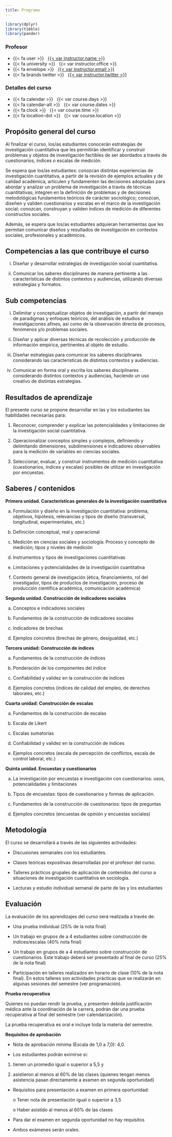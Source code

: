 ```yaml
---
title: Programa
---
```


```r
library(dplyr)
library(tibble)
library(pander)
```

::: {.grid .course-details .course-details-smaller}

::: {.g-col-6}
### Profesor

- {{< fa user >}} &nbsp; [{{< var instructor.name >}}]({{< var instructor.url >}})
- {{< fa university >}} &nbsp; {{< var instructor.office >}}
- {{< fa envelope >}} &nbsp; <a href="mailto:{{< var instructor.email >}}">{{< var instructor.email >}}</a>
- {{< fa brands twitter >}} &nbsp; [{{< var instructor.twitter >}}](https://www.twitter.com/{{< var instructor.twitter >}})
:::

::: {.g-col-6}
### Detalles del curso

- {{< fa calendar >}} &nbsp; {{< var course.days >}}
- {{< fa calendar-alt >}} &nbsp; {{< var course.dates >}}
- {{< fa clock >}} &nbsp; {{< var course.time >}}
- {{< fa location-dot >}} &nbsp; {{< var course.location >}}
:::

:::

## Propósito general del curso

Al finalizar el curso, los/as estudiantes conocerán
estrategias de investigación cuantitativa que les
permitirán identificar y construir problemas y
objetos de investigación factibles de ser
abordados a través de cuestionarios, índices o
escalas de medición.

Se espera que los/as estudiantes: conozcan
distintas experiencias de investigación cuantitativa,
a partir de la revisión de ejemplos actuales y de
calidad académica; articulen y fundamenten las
decisiones adoptadas para abordar y analizar un
problema de investigación a través de técnicas
cuantitativas; integren en la definición de
problemas y de decisiones metodológicas
fundamentos teóricos de carácter sociológico;
conozcan, diseñen y validen cuestionarios y
escalas en el marco de la investigación social;
conozcan, construyan y validen índices de
medición de diferentes constructos sociales.

Además, se espera que los/as estudiantes
adquieran herramientas que les permitan
comunicar diseños y resultados de investigación
en contextos sociales, profesionales y
académicos.

## Competencias a las que contribuye el curso

i. Diseñar y desarrollar estrategias de investigación
social cuantitativa.

ii. Comunicar los saberes disciplinares de manera
pertinente a las características de distintos
contextos y audiencias, utilizando diversas
estrategias y formatos.

## Sub competencias

i. Delimitar y conceptualizar objetos de
investigación, a partir del manejo de paradigmas y
enfoques teóricos, del análisis de estudios e
investigaciones afines, así como de la observación
directa de procesos, fenómenos y/o problemas
sociales.

ii. Diseñar y aplicar diversas técnicas de
recolección y producción de información empírica,
pertinentes al objeto de estudio.

iii. Diseñar estrategias para comunicar los saberes
disciplinares considerando las características de
distintos contextos y audiencias.

iv. Comunicar en forma oral y escrita los saberes
disciplinares considerando distintos contextos y
audiencias, haciendo un uso creativo de distintas
estrategias.

## Resultados de aprendizaje

El presente curso se propone desarrollar en las y los estudiantes las habilidades
necesarias para:

1. Reconocer, comprender y explicar las potencialidades y limitaciones de la
investigación social cuantitativa.

2. Operacionalizar conceptos simples y complejos, definiendo y delimitando
dimensiones, subdimensiones e indicadores observables para la medición de
variables en ciencias sociales.

3. Seleccionar, evaluar, y construir instrumentos de medición cuantitativa
(cuestionarios, índices y escalas) posibles de utilizar en investigación por
encuestas.

## Saberes / contenidos

**Primera unidad. Características generales de la investigación cuantitativa**

a) Formulación y diseño en la investigación cuantitativa: problema, objetivos, hipótesis,
relevancias y tipos de diseño (transversal, longitudinal, experimentales, etc.)

b) Definición conceptual, real y operacional

c) Medición en ciencias sociales y sociología: Proceso y concepto de medición; tipos y
niveles de medición

d) Instrumentos y tipos de investigaciones cuantitativas

e) Limitaciones y potencialidades de la investigación cuantitativa

f) Contexto general de investigación (ética, financiamiento, rol del investigador, tipos de
productos de investigación, proceso de producción científica académica,
comunicación académica)

**Segunda unidad. Construcción de indicadores sociales**

a) Conceptos e indicadores sociales

b) Fundamentos de la construcción de indicadores sociales

c) Indicadores de brechas

d) Ejemplos concretos (brechas de género, desigualdad, etc.)

**Tercera unidad: Construcción de índices**

a) Fundamentos de la construcción de índices

b) Ponderación de los componentes del índice

c) Confiabilidad y validez en la construcción de índices

d) Ejemplos concretos (índices de calidad del empleo, de derechos laborales, etc.)

**Cuarta unidad: Construcción de escalas**

a) Fundamentos de la construcción de escalas

b) Escala de Likert

c) Escalas sumatorias

d) Confiabilidad y validez en la construcción de índices

e) Ejemplos concretos (escala de percepción de conflictos, escala de control laboral,
etc.)

**Quinta unidad. Encuestas y cuestionarios**

a) La investigación por encuestas e investigación con cuestionarios: usos,
potencialidades y limitaciones

b) Tipos de encuestas: tipos de cuestionarios y formas de aplicación.

c) Fundamentos de la construcción de cuestionarios: tipos de preguntas

d) Ejemplos concretos (encuestas de opinión y encuestas sociales)

## Metodología 

El curso se desarrollará a través de las siguientes actividades:

* Discusiones semanales con los estudiantes.

* Clases teóricas expositivas desarrolladas por el profesor del curso.

* Talleres prácticos grupales de aplicación de contenidos del curso a situaciones de
investigación cuantitativa en sociología.

* Lecturas y estudio individual semanal de parte de las y los estudiantes

## Evaluación

La evaluación de los aprendizajes del curso será realizada a través de:

* Una prueba individual (25% de la nota final)

* Un trabajo en grupos de a 4 estudiantes sobre construcción de índices/escalas (40%
nota final)

* Un trabajo en grupos de a 4 estudiantes sobre construcción de cuestionarios. Este
trabajo deberá ser presentado al final de curso (25% de la nota final)

* Participación en talleres realizados en horario de clase (10% de la nota final). En estos
talleres son actividades prácticas que se realizarán en algunas sesiones del semestre
(ver programación).

**Prueba recuperativa**

Quienes no puedan rendir la prueba, y presenten debida justificación médica ante la
coordinación de la carrera, podrán dar una prueba recuperativa al final del semestre (ver
calendarización).

La prueba recuperativa es oral e incluye toda la materia del semestre.

**Requisitos de aprobación**

* Nota de aprobación mínima (Escala de 1,0 a 7,0): 4,0.

* Los estudiantes podrán eximirse si:

 1) tienen un promedio igual o superior a 5,5 y

 2) asistieron al menos al 60% de las clases (quienes tengan menos asistencia pasan directamente a examen en segunda oportunidad)

* Requisitos para presentación a examen en primera oportunidad:
 
  o Tener nota de presentación igual o superior a 3,5
 
  o Haber asistido al menos al 60% de las clases

* Para dar el examen en segunda oportunidad no hay requisitos

* Ambos exámenes serán orales.
